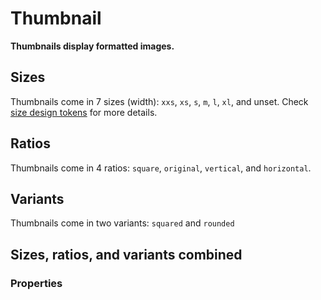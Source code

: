 # Thumbnail <ReactStabilityFlag status="unstable" />

**Thumbnails display formatted images.**

## Sizes

Thumbnails come in 7 sizes (width): `xxs`, `xs`, `s`, `m`, `l`, `xl`, and unset.
Check [size design tokens](/product/design-tokens/size) for more details.

<DemoBlock orientation="horizontal" demo="sizes" />

## Ratios

Thumbnails come in 4 ratios: `square`, `original`, `vertical`, and `horizontal`.

<DemoBlock orientation="horizontal" demo="ratios" />

## Variants

Thumbnails come in two variants: `squared` and `rounded`

<DemoBlock orientation="horizontal" demo="variants" />

## Sizes, ratios, and variants combined

<DemoBlock orientation="horizontal" demo="combined" />

### Properties

<PropTable component="Thumbnail" />
